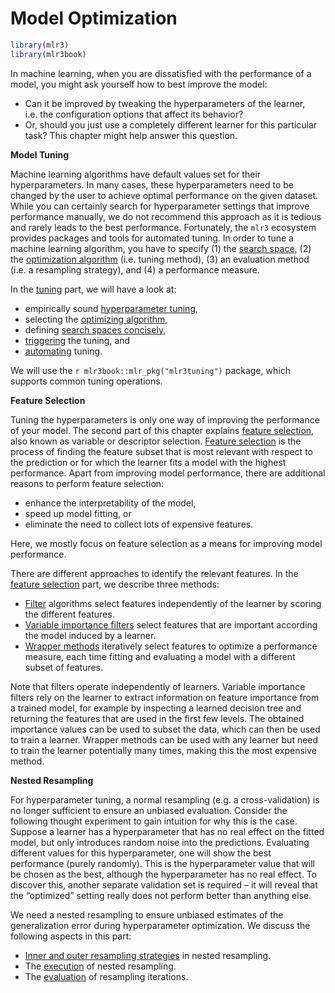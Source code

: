 # Model Optimization {#optimization}

```r
library(mlr3)
library(mlr3book)
```

In machine learning, when you are dissatisfied with the performance of a model, you might ask yourself how to best improve the model:

* Can it be improved by tweaking the hyperparameters of the learner, i.e. the configuration options that affect its behavior?
* Or, should you just use a completely different learner for this particular task?
This chapter might help answer this question.

**Model Tuning**

Machine learning algorithms have default values set for their hyperparameters.
In many cases, these hyperparameters need to be changed by the user to achieve optimal performance on the given dataset.
While you can certainly search for hyperparameter settings that improve performance manually, we do not recommend this approach as it is tedious and rarely leads to the best performance.
Fortunately, the `mlr3` ecosystem provides packages and tools for automated tuning.
In order to tune a machine learning algorithm, you have to specify (1) the [search space](#tuning-optimization), (2) the [optimization algorithm](#tuning-algorithms) (i.e. tuning method), (3) an evaluation method (i.e. a resampling strategy), and (4) a performance measure.

In the [tuning](#tuning) part, we will have a look at:

* empirically sound [hyperparameter tuning](#tuning),
* selecting the [optimizing algorithm](#tuning-optimization),
* defining [search spaces concisely](#searchspace),
* [triggering](#tuning-triggering) the tuning, and
* [automating](#autotuner) tuning.

We will use the `r mlr3book::mlr_pkg("mlr3tuning")` package, which supports common tuning operations.

**Feature Selection**

Tuning the hyperparameters is only one way of improving the performance of your model.
The second part of this chapter explains [feature selection](#fs), also known as variable or descriptor selection.
[Feature selection](#fs) is the process of finding the feature subset that is most relevant with respect to the prediction or for which the learner fits a model with the highest performance.
Apart from improving model performance, there are additional reasons to perform feature selection:

* enhance the interpretability of the model,
* speed up model fitting, or
* eliminate the need to collect lots of expensive features.

Here, we mostly focus on feature selection as a means for improving model performance.

There are different approaches to identify the relevant features.
In the [feature selection](#fs) part, we describe three methods:

* [Filter](#fs-filter) algorithms select features independently of the learner by scoring the different features.
* [Variable importance filters](#fs-var-imp-filters) select features that are important according the model induced by a learner.
* [Wrapper methods](#fs-wrapper) iteratively select features to optimize a performance measure, each time fitting and evaluating a model with a different subset of features.

Note that filters operate independently of learners.
Variable importance filters rely on the learner to extract information on feature importance from a trained model, for example by inspecting a learned decision tree and returning the features that are used in the first few levels.
The obtained importance values can be used to subset the data, which can then be used to train a learner.
Wrapper methods can be used with any learner but need to train the learner potentially many times, making this the most expensive method.

**Nested Resampling**

For hyperparameter tuning, a normal resampling (e.g. a cross-validation) is no longer sufficient to ensure an unbiased evaluation.
Consider the following thought experiment to gain intuition for why this is the case.
Suppose a learner has a hyperparameter that has no real effect on the fitted model, but only introduces random noise into the predictions.
Evaluating different values for this hyperparameter, one will show the best performance (purely randomly).
This is the hyperparameter value that will be chosen as the best, although the hyperparameter has no real effect.
To discover this, another separate validation set is required -- it will reveal that the "optimized" setting really does not perform better than anything else.

We need a nested resampling to ensure unbiased estimates of the generalization error during hyperparameter optimization.
We discuss the following aspects in this part:

* [Inner and outer resampling strategies](#nested-resampling) in nested resampling.
* The [execution](#nested-resamp-exec) of nested resampling.
* The [evaluation](#nested-resamp-eval) of resampling iterations.
